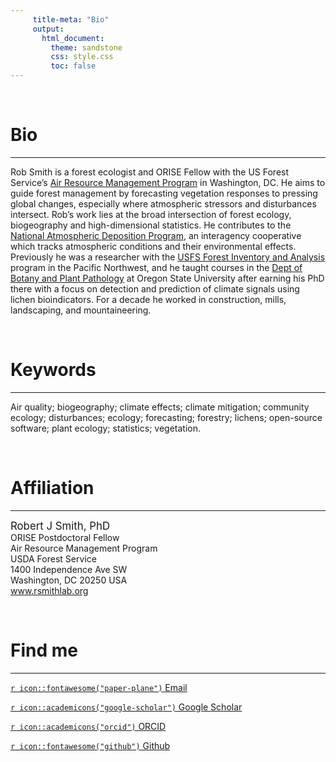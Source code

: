 ```yaml
---
     title-meta: "Bio"
     output:
       html_document:
         theme: sandstone
         css: style.css
         toc: false
---
```

\  

# Bio
******  

Rob Smith is a forest ecologist and ORISE Fellow with the US Forest Service's [Air Resource Management Program](https://www.fs.fed.us/air/index.htm){target="_blank"} in Washington, DC.  He aims to guide forest management by forecasting vegetation responses to pressing global changes, especially where atmospheric stressors and disturbances intersect.  Rob's work lies at the broad intersection of forest ecology, biogeography and high-dimensional statistics.  He contributes to the [National Atmospheric Deposition Program](http://nadp.slh.wisc.edu/){target="_blank"}, an interagency cooperative which tracks atmospheric conditions and their environmental effects.  Previously he was a researcher with the [USFS Forest Inventory and Analysis](https://www.fs.usda.gov/pnw/program/rma){target="_blank"} program in the Pacific Northwest, and he taught courses in the [Dept of Botany and Plant Pathology](https://bpp.oregonstate.edu){target="_blank"} at Oregon State University after earning his PhD there with a focus on detection and prediction of climate signals using lichen bioindicators.  For a decade he worked in construction, mills, landscaping, and mountaineering.  

\  

# Keywords
******  

Air quality; biogeography; climate effects; climate mitigation; community ecology; disturbances; ecology; forecasting; forestry; lichens; open-source software; plant ecology; statistics; vegetation.  

\  

# Affiliation
******

<span style='font-size: 1.2em;'>Robert J Smith, PhD</span>  
ORISE Postdoctoral Fellow  
Air Resource Management Program  
USDA Forest Service  
1400 Independence Ave SW  
Washington, DC 20250 USA  
[www.rsmithlab.org](https://www.rsmithlab.org/)  

\  

# Find me
******

[`r icon::fontawesome("paper-plane")` Email](robertsmith3@usda.gov){target="_blank"}

[`r icon::academicons("google-scholar")` Google Scholar ](http://scholar.google.com/citations?user=YkwN1lAAAAAJ){target="_blank"}

[`r icon::academicons("orcid")` ORCID](http://orcid.org/0000-0001-5085-634X){target="_blank"}

[`r icon::fontawesome("github")` Github ](https://github.com/phytomosaic/){target="_blank"}
